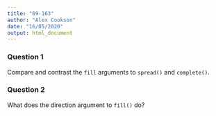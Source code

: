 ```yaml
---
title: "09-163"
author: "Alex Cookson"
date: "16/05/2020"
output: html_document
---
```


### Question 1

Compare and contrast the `fill` arguments to `spread()` and `complete()`.


### Question 2

What does the direction argument to `fill()` do?

